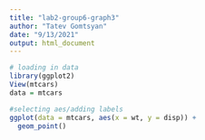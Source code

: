 ```yaml
---
title: "lab2-group6-graph3"
author: "Tatev Gomtsyan"
date: "9/13/2021"
output: html_document
---
```


```r
# loading in data
library(ggplot2)
View(mtcars)
data = mtcars
```

```r
#selecting aes/adding labels
ggplot(data = mtcars, aes(x = wt, y = disp)) +
  geom_point()
```